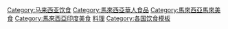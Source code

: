 {{Navbox
|name = 馬來西亞料理
|title = 馬來西亞料理
|titlestyle = background:#c0e0b0;
|groupstyle = background:#d0f0c0;
|bodyclass=hlist
|state={{{state<includeonly>|autocollapse</includeonly>}}}

|group1=[[馬來料理]]
|list1=
* [[椰漿飯]]Nasi Lemak
* [[羅惹]]Rojak
* [[沙嗲]]Satay
* [[亞參叻沙]]Asam Laksa
* [[叻沙]]Laksa
* [[西米糕]]Ambuyat
* [[馬來烤雞]]Ayam Bakar
* [[馬來炸雞]]Ayam Goreng
* [[亞参魚]]Asam Pedas
* [[馬來烤魚]]Ikan Bakar
* [[馬來粽]]Ketupat
* [[竹筒飯 (馬來西亞)|竹筒饭]]Lemang
* [[仁當]]Rendang
* [[搭冈饭]]Nasi Dagang
* [[炒飯]]Nasi Goreng
* [[馬來炒麵]]Mee Goreng
* [[爪哇麵]]Mee Rebus
* [[烏蘭]]Ulam
* [[亞雜]]Acar
* [[馬來魚餅]]Keropok
* [[马来羊肉汤]]Malaysian Mutton Soup
* [[曼煎粿|面煎粿]]Apam balik


|group2=華人料理
|list2=
* [[肉骨茶]]Bak Kut Teh
* [[西刀鱼丸]]Swordfish Ball
* [[新山粿条仔]]Kuey Teow Johor Bahru
* [[炒粿條]]Char Kuey Teow
* [[面粉粿]] Flour Kuey 
* [[海南雞飯]]Hainanese Chicken Rice
* [[福建麵]]Hokkien Mee
* [[福建炒麵]]Hokkien Fried Mee
* [[板麵]]Pan Mee
* [[芽菜雞]]Bean Sprouts Chicken
* [[豬腸粉]]Chee Cheong Fun
* [[魚頭米粉]]Fish Head Rice Noodle
* [[鱼头炉]]Fish Head Hot Pot
* [[三楼炒米粉]]Third Floor Fried Rice Noodle
* [[雞飯粒]]Chicken Rice Ball
* [[瓦煲雞飯]]Claypot Chicken rice
* [[咖哩麵]]/[[咖哩叻沙]]Curry Mee/Curry Laksa
* [[咖椰吐司]]Kaya toast
* [[五香滷肉]]Loh Bak
* [[淋麵]]Lam Mee
* [[蠔煎]]Oyster Omelette
* [[雲吞麵]]Wonton Mee
* [[釀豆腐]]Yong Tau Foo
* [[七彩魚生]]Yusheng
* [[豬肉粉]]Pork Noodle
* [[三間庄豬肉丸粉]]Pork Ball Noodle
* [[雞絲河粉]]Chicken Noodle
* [[炒菜頭粿]]Fried Carrot Cake
* [[客家麵]]Hakka Mee
* [[沙嗲朱律]]Satay Celup
* [[淥淥]]Lok Lok
* [[薄餅]]Pohpiah
* [[星洲炒米]]Singapore-style noodles
* [[糯米鸡]]Lo Mai Gai
* [[纸包鸡]]Paper Wrapped Chicken
* [[滷麵]]Lor Mee
* [[擂茶]] Lei Cha
* [[客家算盘子]]Hakka suan pan zi
* [[盐焗鸡]] Salt Brined Chicken
* [[佛跳墙]] Fo Tiao Qiang
* [[叉烧包]] Cha Siew Bao
* [[芙蓉烧包]] Cha Siew Bao Seremban
* [[芙蓉脆皮蛋塔]] Crispy Egg Tarts Seremban
* [[老鼠粉]] Lao Su Fen
* [[加椰角/Kaya角]] Kaya Puff
* [[怡保点心]] Ipoh Dim Sum




|group3=[[娘惹菜|娘惹料理]]
|list3=
* [[叻沙]]Laksa
* [[米暹]]Mee Siam
* [[娘惹淋麵]]Nyonya Lam Mee
* [[娘惹粽]]Nyonya Bak Chang
* [[烏打]]Otak-otak


|group4=印度料理
|list4=
* [[印度煎餅]]Roti Canai
* [[手抓蕉叶饭|蕉叶饭]]Banana Leaf Rice
* [[印度香飯]]Nasi Biryani
* [[咖哩魚頭]]Fish Head Curry
* [[扁擔飯]]Nasi Kandar
* [[印度蒸米粉]]Putu Mayam
* [[蒸米漿糕]]Idli
* [[印度餡料煎餅]]Murtabak
* [[多賽]]Tosei
* [[炒泡麵|美極炒麵]]Maggi Goreng
* [[芝士煎饼]]Cheese Naan


|group5=糕點
|list5=
* [[娘惹糕]]Nyonya Kuih 
* [[紅龜粿]]Ang Kuh Kuih
* [[哆哆]]Dodol
* [[淡汶餅]]Tambun Biscuit
* [[芙蓉燒包]]Seremban Siew Pau
* [[咖椰角]]Kaya Puff
* [[马来咖喱角|咖喱角]]Curry Puff
* [[曼煎粿]]Apam Balik
* [[馬來雞蛋糕]]Kuih Bahulu
* [[烤木薯糕]]Bingka Ubi
* [[水粿]]Chwee kueh
* [[香餅]]Heong Peng
* [[貢糖]]Kacang Tumbuk
* [[蜂窩餅]]Kuih Loyang
* [[粿加必]]Kuih Kapit
* [[椰絲球]]Ondeh-ondeh
* [[金杯]]Pie Tee
* [[炸香蕉]]Pisang Goreng
* [[雙色糯米糕]]Seri Muka
* [[黃梨餅]]Pineapple Cake
* [[阿榜糕]]Apom
* [[達蘭糕]]Talam Kuih
* [[麵龜]]Mee Guu
* [[福州光饼]]Gong Biang

|group6=飲料
|list6=
* [[ABC冰|紅豆冰]]Ais Kacang
* [[煎蕊]]Cendol
* [[豆腐花]]Tou Fu Hua
* [[仙草|涼粉]]Cincau
* [[白咖啡|怡保白咖啡]]Ipoh White Coffee
* [[印度拉茶]]Teh Tarik
* [[咖啡烏]]Kopi-O


|group7=醬料
|list7=
* [[咖央醬]]Kaya
* [[叁巴醬]]Sambal
* [[馬拉盞]]Belacan
* [[煎加露]]Cincalok


|group9=[[砂拉越料理]]
|list9=
* [[砂拉越叻沙]]Sarawak Laksa
* [[茄汁粿条]]Kuehtiaw Tomato
* [[哥羅麵]]Mi Kolok
* [[三色奶茶]]Teh-C Special

|group10=[[水果]]
|list10=
* [[榴莲]] Durian
* [[山竹]] Manggis
* [[椰子]] Coconut
* [[紅毛丹]] Rambutan
* [[鳳梨]] Pineapple
* [[火龙果]] Pitaya
* [[尖不辣]] Cempedak
* [[木瓜 ]] Papaya



|belowstyle = background:#c0e0b0
|below=

}}<noinclude>{{collapsible option}}
[[Category:马来西亚饮食]]
[[Category:馬來西亞華人食品]]
[[Category:馬來西亞馬來美食]]
[[Category:馬來西亞印度美食]]
[[Category:马来西亚模板|料理]]
[[Category:各国饮食模板]]
</noinclude>
